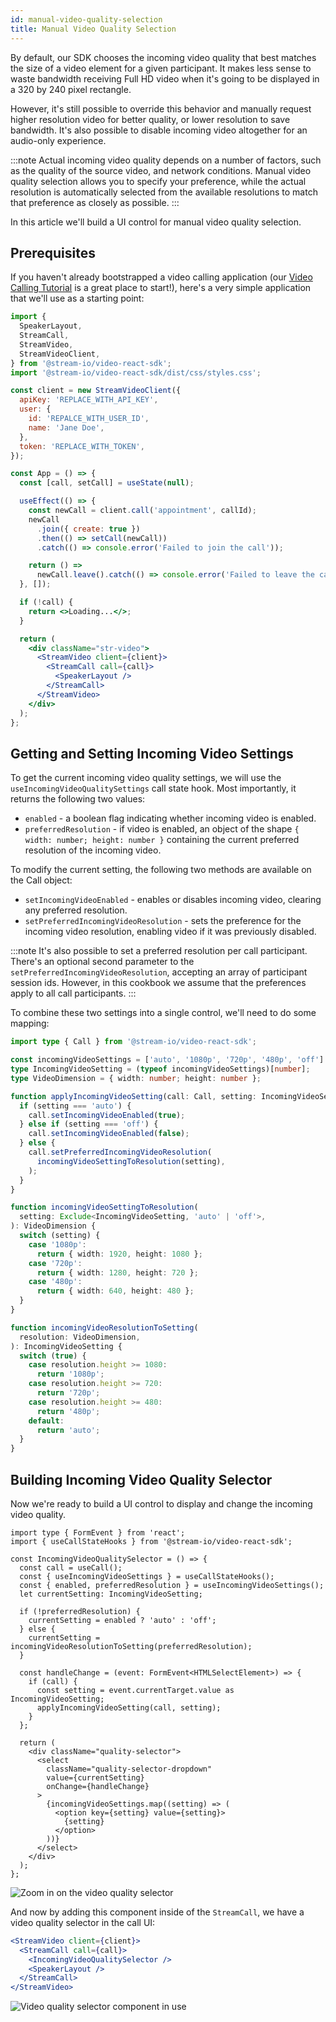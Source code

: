 ```yaml
---
id: manual-video-quality-selection
title: Manual Video Quality Selection
---
```


By default, our SDK chooses the incoming video quality that best matches the size of a video element for a given participant. It makes less sense to waste bandwidth receiving Full HD video when it's going to be displayed in a 320 by 240 pixel rectangle.

However, it's still possible to override this behavior and manually request higher resolution video for better quality, or lower resolution to save bandwidth. It's also possible to disable incoming video altogether for an audio-only experience.

:::note
Actual incoming video quality depends on a number of factors, such as the quality of the source video, and network conditions. Manual video quality selection allows you to specify your preference, while the actual resolution is automatically selected from the available resolutions to match that preference as closely as possible.
:::

In this article we'll build a UI control for manual video quality selection.

## Prerequisites

If you haven't already bootstrapped a video calling application (our [Video Calling Tutorial](https://getstream.io/video/sdk/react/tutorial/video-calling/) is a great place to start!), here's a very simple application that we'll use as a starting point:

```jsx
import {
  SpeakerLayout,
  StreamCall,
  StreamVideo,
  StreamVideoClient,
} from '@stream-io/video-react-sdk';
import '@stream-io/video-react-sdk/dist/css/styles.css';

const client = new StreamVideoClient({
  apiKey: 'REPLACE_WITH_API_KEY',
  user: {
    id: 'REPALCE_WITH_USER_ID',
    name: 'Jane Doe',
  },
  token: 'REPLACE_WITH_TOKEN',
});

const App = () => {
  const [call, setCall] = useState(null);

  useEffect(() => {
    const newCall = client.call('appointment', callId);
    newCall
      .join({ create: true })
      .then(() => setCall(newCall))
      .catch(() => console.error('Failed to join the call'));

    return () =>
      newCall.leave().catch(() => console.error('Failed to leave the call'));
  }, []);

  if (!call) {
    return <>Loading...</>;
  }

  return (
    <div className="str-video">
      <StreamVideo client={client}>
        <StreamCall call={call}>
          <SpeakerLayout />
        </StreamCall>
      </StreamVideo>
    </div>
  );
};
```

## Getting and Setting Incoming Video Settings

To get the current incoming video quality settings, we will use the `useIncomingVideoQualitySettings` call state hook. Most importantly, it returns the following two values:

- `enabled` - a boolean flag indicating whether incoming video is enabled.
- `preferredResolution` - if video is enabled, an object of the shape `{ width: number; height: number }` containing the current preferred resolution of the incoming video.

To modify the current setting, the following two methods are available on the Call object:

- `setIncomingVideoEnabled` - enables or disables incoming video, clearing any preferred resolution.
- `setPreferredIncomingVideoResolution` - sets the preference for the incoming video resolution, enabling video if it was previously disabled.

:::note
It's also possible to set a preferred resolution per call participant. There's an optional second parameter to the `setPreferredIncomingVideoResolution`, accepting an array of participant session ids. However, in this cookbook we assume that the preferences apply to all call participants.
:::

To combine these two settings into a single control, we'll need to do some mapping:

```typescript
import type { Call } from '@stream-io/video-react-sdk';

const incomingVideoSettings = ['auto', '1080p', '720p', '480p', 'off'] as const;
type IncomingVideoSetting = (typeof incomingVideoSettings)[number];
type VideoDimension = { width: number; height: number };

function applyIncomingVideoSetting(call: Call, setting: IncomingVideoSetting) {
  if (setting === 'auto') {
    call.setIncomingVideoEnabled(true);
  } else if (setting === 'off') {
    call.setIncomingVideoEnabled(false);
  } else {
    call.setPreferredIncomingVideoResolution(
      incomingVideoSettingToResolution(setting),
    );
  }
}

function incomingVideoSettingToResolution(
  setting: Exclude<IncomingVideoSetting, 'auto' | 'off'>,
): VideoDimension {
  switch (setting) {
    case '1080p':
      return { width: 1920, height: 1080 };
    case '720p':
      return { width: 1280, height: 720 };
    case '480p':
      return { width: 640, height: 480 };
  }
}

function incomingVideoResolutionToSetting(
  resolution: VideoDimension,
): IncomingVideoSetting {
  switch (true) {
    case resolution.height >= 1080:
      return '1080p';
    case resolution.height >= 720:
      return '720p';
    case resolution.height >= 480:
      return '480p';
    default:
      return 'auto';
  }
}
```

## Building Incoming Video Quality Selector

Now we're ready to build a UI control to display and change the incoming video quality.

```tsx
import type { FormEvent } from 'react';
import { useCallStateHooks } from '@stream-io/video-react-sdk';

const IncomingVideoQualitySelector = () => {
  const call = useCall();
  const { useIncomingVideoSettings } = useCallStateHooks();
  const { enabled, preferredResolution } = useIncomingVideoSettings();
  let currentSetting: IncomingVideoSetting;

  if (!preferredResolution) {
    currentSetting = enabled ? 'auto' : 'off';
  } else {
    currentSetting = incomingVideoResolutionToSetting(preferredResolution);
  }

  const handleChange = (event: FormEvent<HTMLSelectElement>) => {
    if (call) {
      const setting = event.currentTarget.value as IncomingVideoSetting;
      applyIncomingVideoSetting(call, setting);
    }
  };

  return (
    <div className="quality-selector">
      <select
        className="quality-selector-dropdown"
        value={currentSetting}
        onChange={handleChange}
      >
        {incomingVideoSettings.map((setting) => (
          <option key={setting} value={setting}>
            {setting}
          </option>
        ))}
      </select>
    </div>
  );
};
```

![Zoom in on the video quality selector](../assets/06-ui-cookbook/20-manual-video-quality-selection/video-quality-selector.png)

And now by adding this component inside of the `StreamCall`, we have a video quality selector in the call UI:

```jsx
<StreamVideo client={client}>
  <StreamCall call={call}>
    <IncomingVideoQualitySelector />
    <SpeakerLayout />
  </StreamCall>
</StreamVideo>
```

![Video quality selector component in use](../assets/06-ui-cookbook/20-manual-video-quality-selection/video-quality-ui.png)
